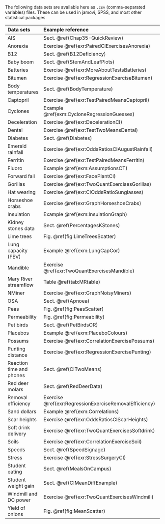 The following data sets are available here as `.csv` (comma-separated variables) files.
These can be used in jamovi, SPSS, and most other statistical packages.


Data sets                  |  Example reference                            |  `csv` file
:--------------------------+:----------------------------------------------+----------------------------------------:
AIS                        | Sect.\ \@ref(Chap35-QuickReview)               | [AISsub.csv](./Data/AISsub.csv)
Anorexia                   | Exercise \@ref(exr:PairedCIExercisesAnorexia) | [Anorexia.csv](./Data/Anorexia.csv)
B12                        | Sect.\ \@ref(B12Deficiency)                    | [B12Long.csv](./Data/B12Long.csv)
Baby boom                  | Sect.\ \@ref(StemAndLeafPlots)                 | [BabyBoom.csv](./Data/BabyBoom.csv)
Batteries                  | Exercise \@ref(exr:MoreAboutTestsBatteries)   | [Battery.csv](Data/Battery.csv)
Bitumen                    | Exercise \@ref(exr:RegressionExerciseBitumen) | [Bitumen.csv](./Data/Bitumen.csv)
Body temperatures          | Sect.\ \@ref(BodyTemperature)                  | [BodyTemp.csv](./Data/BodyTemp.csv)
Captopril                  | Exercise \@ref(exr:TestPairedMeansCaptopril)  | [Captopril.csv](./Data/Captopril.csv)
Cyclones                   | Example \@ref(exm:CycloneRegressionGuesses)   | [Cyclones.csv](./Data/Cyclones.csv)
Deceleration               | Exercise \@ref(exr:DecelerationCI)            | [Deceleration.csv](./Data/Deceleration.csv)
Dental                     | Exercise \@ref(exr:TestTwoMeansDental)        | [Dental.csv](./Data/Dental.csv)
Diabetes                   | Sect.\ \@ref(Diabetes)                         | [Diabetes.csv](./Data/Diabetes.csv)
Emerald rainfall           | Exercise \@ref(exr:OddsRatiosCIAugustRainfall) | [EmeraldAug.csv](./Data/EmeraldAug.csv)
Ferritin                   | Exercise \@ref(exr:TestPairedMeansFerritin)  | [Ferritin.csv](./Data/Ferritin.csv)
Fluoro                     | Example \@ref(exm:AssumptionsCT)             | [Fluoro.csv](./Data/Fluoro.csv)  
Forward fall               | Exercise \@ref(exr:FacePlantCI)              | [ForwardFall.csv](./Data/ForwardFall.csv)  
Gorillas                   | Exercise \@ref(exr:TwoQuantExercisesGorillas)| [Gorillas.csv](./Data/Gorillas.csv)  
Hat wearing                | Exercise \@ref(exr:CIOddsRatioSunglasses)    | [HatSunglasses.csv](Data/HatSunglasses.csv)
Horseshoe crabs            | Exercise \@ref(exr:GraphHorseshoeCrabs)      | [HCrabs.csv](./Data/HCrabs.csv)
Insulation                 | Example \@ref(exm:InsulationGraph)           | [Insulation](./Data/Insulation.csv)
Kidney stones data         | Sect.\ \@ref(PercentagesKStones)              | [KStones.csv](./Data/KStones.csv)
Lime trees                 | Fig.\ \@ref(fig:LimeTreesScatter)             | [Lime.csv](./Data/Lime.csv)
Lung capacity (FEV)        | Example \@ref(exm:LungCapCor)                | [LungCap.csv](./Data/LungCap.csv)
Mandible                   | Exercise \@ref(exr:TwoQuantExercisesMandible) | [Mandible.csv](./Data/Mandible.csv)
Mary River streamflow      | Table \@ref(tab:MRtable)                     | [MaryRiver.csv](./Data/MaryRiver.csv)
NMiner                     | Exercise \@ref(exr:GraphNoisyMiners)         | [NMiner.csv](./Data/NMiner.csv)  
OSA                        | Sect.\ \@ref(Apnoea)                          | [OSA.csv](./Data/OSA.csv)  
Peas                       | Fig.\ \@ref(fig:PeasScatter)                  | [Peas.csv](./Data/Peas.csv)  
Permeability               | Fig.\ \@ref(fig:Permeability)                 | [Perm.csv](./Data/Perm.csv)  
Pet birds                  | Sect.\ \@ref(PetBirdsOR)                      | [PetBirds.csv](./Data/PetBirds.csv)
Placebos                   | Example \@ref(exm:PlaceboColours)            | [Placebos](./Data/Placebos.csv)  
Possums                    | Exercise \@ref(exr:CorrelationExercisePossums) | [Possums.csv](./Data/Possums.csv)  
Punting distance           | Exercise \@ref(exr:RegressionExercisePunting)| [Punting.csv](./Data/Punting.csv)
Reaction time and phones   | Sect.\ \@ref(CITwoMeans)                      | [ReactionTime.csv](//Data/ReactionTime.csv)
Red deer molars            | Sect.\ \@ref(RedDeerData)                     | [RedDeer.csv](./Data/RedDeer.csv) 
Removal efficiency         | Exercise \@ref(exr:RegressionExerciseRemovalEfficiency)  | [Removal.csv](./Data/Removal.csv)
Sand dollars               | Example \@ref(exm:Correlations)              | [Sanddollars.csv](./Data/Sanddollars.csv)
Scar heights               | Exercise \@ref(exr:OddsRatiosCIScarHeights)  | [ScarHeight.csv](./Data/ScarHeight.csv)
Soft drink delivery        | Exercise \@ref(exr:TwoQuantExercisesSoftdrink) | [SDrink.csv](./Data/SDrink.csv)
Soils                      | Exercise \@ref(exr:CorrelationExerciseSoil)  | [Soils.csv](./Data/Soils.csv)
Speeds                     | Sect.\ \@ref(SpeedSignage)                    | [Speed.csv](./Data/Speed.csv)
Stress                     | Exercise \@ref(exr:StressSurgeryCI)          | [Stress.csv](./Data/Stress.csv)
Student eating             | Sect.\ \@ref(MealsOnCampus)                   | [StudentsEat.csv](./Data/StudentsEat.csv)
Student weight gain        | Sect.\ \@ref(CIMeanDiffExample)               | [StudentWt](./Data/StudentWt.csv)
Windmill and DC power      | Exercise \@ref(exr:TwoQuantExercisesWindmill) | [Windmill.csv](./Data/Windmill.csv)
Yield of onions            | Fig.\ \@ref(fig:MeanScatter)                  | [YieldDen.csv](./Data/YieldDen.csv)

